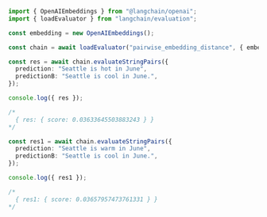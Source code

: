 ```typescript
import { OpenAIEmbeddings } from "@langchain/openai";
import { loadEvaluator } from "langchain/evaluation";

const embedding = new OpenAIEmbeddings();

const chain = await loadEvaluator("pairwise_embedding_distance", { embedding });

const res = await chain.evaluateStringPairs({
  prediction: "Seattle is hot in June",
  predictionB: "Seattle is cool in June.",
});

console.log({ res });

/*
  { res: { score: 0.03633645503883243 } }
*/

const res1 = await chain.evaluateStringPairs({
  prediction: "Seattle is warm in June",
  predictionB: "Seattle is cool in June.",
});

console.log({ res1 });

/*
  { res1: { score: 0.03657957473761331 } }
*/
```
